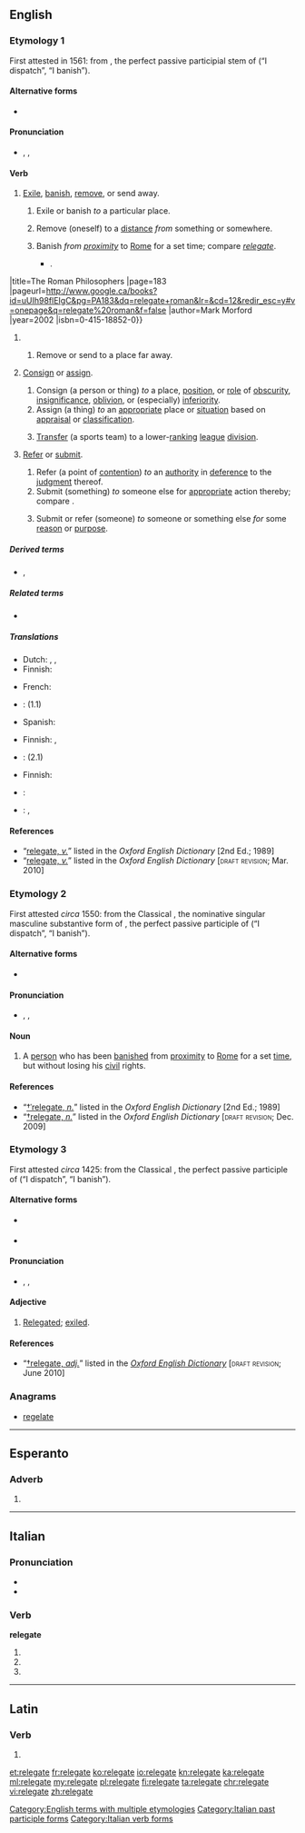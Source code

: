 ==English==
{{was wotd|2012|January|6}}

===Etymology 1===
First attested in 1561: from {{term||relēgāt-}}, the perfect passive participial stem of {{term|relēgō|lang=la}} (“I dispatch”, “I banish”).

====Alternative forms====
* {{l|en|religate}} {{defdate|17th century}}

====Pronunciation====
* {{a|RP}} {{enPR|rĕʹlĭgāt}}, {{IPA|/ˈɹɛlɪɡeɪt/}}, {{X-SAMPA|/"r\ElIgeIt/}}

====Verb====
{{en-verb|relegates|relegating|relegated}}

# [[exile|Exile]], [[banish]], [[remove]], or send away.
## {{context|transitive|done to a person|lang=en}} Exile or banish ''to'' a particular place.
## {{context|reflexive|obsolete|rare|lang=en}} Remove (oneself) to a [[distance]] ''from'' something or somewhere.
## {{context|transitive|historical|Ancient Rome|done to a person|lang=en}} Banish ''from [[proximity]]'' to [[Rome]] for a set time; compare ''[[relegate#Etymology 2|relegate]]''.
##* {{quote-book|passage=Eventually his freedom of speech drove Vespasian to '''relegate''' him a second time, and shortly after he was executed {{...}}.
|title=The Roman Philosophers
|page=183
|pageurl=http://www.google.ca/books?id=uUIh98flEIgC&pg=PA183&dq=relegate+roman&lr=&cd=12&redir_esc=y#v=onepage&q=relegate%20roman&f=false
|author=Mark Morford
|year=2002
|isbn=0-415-18852-0}}
## {{context|transitive|figuratively|lang=en}} Remove or send to a place far away.
# {{context|transitive|in extended use|lang=en}} [[consign|Consign]] or [[assign]].
## Consign (a person or thing) ''to'' a place, [[position]], or [[role]] of [[obscurity]], [[insignificance]], [[oblivion]], or (especially) [[inferiority]].
## Assign (a thing) ''to'' an [[appropriate]] place or [[situation]] based on [[appraisal]] or [[classification]].
## {{context|sports|chiefly|soccer|lang=en}} [[transfer|Transfer]] (a sports team) to a lower-[[rank]]ing [[league]] [[division]].
# {{context|transitive|lang=en}} [[refer|Refer]] or [[submit]].
## Refer (a point of [[contention]]) ''to'' an [[authority]] in [[deference]] to the [[judgment]] thereof.
## Submit (something) ''to'' someone else for [[appropriate]] action thereby; compare {{term|delegate|lang=en}}.
## {{context|now|_|rare|lang=en}} Submit or refer (someone) ''to'' someone or something else ''for'' some [[reason]] or [[purpose]].

=====Derived terms=====
* {{l|en|relegated}}, {{l|en|relegating}}

=====Related terms=====
* {{l|en|relegation}}

=====Translations=====
{{trans-top|to exile}}
* Dutch: {{t+|nl|bannen}}, {{t+|nl|verbannen}}, {{t|nl|relegeren}}
* Finnish: {{t+|fi|karkottaa}}
{{trans-mid}}
* French: {{t+|fr|reléguer}}
* {{ttbc|ru}}: {{t+|ru|ссылать}} (1.1)<!-- "(1.1)" - что это? -->
* Spanish: {{t+|es|relegar}}
{{trans-bottom}}

{{trans-top|to consign}}
* Finnish: {{t+|fi|alentaa}}, {{t+|fi|sijoittaa}}
{{trans-mid}}
* {{ttbc|ru}}: {{t+|ru|низводить}} (2.1)
{{trans-bottom}}

{{trans-top|to refer}}
* Finnish: {{t+|fi|siirtää}}
{{trans-mid}}
{{trans-bottom}}

{{checktrans-top}}
* {{ttbc|fr}}: {{t+|fr|reléguer}}
* {{ttbc|hu}}: {{t+|hu|száműz}}, {{t|hu|leminősít}}
{{trans-bottom}}

====References====
* “<span class="plainlinks">[http://ed2.oed.com/cgi/display/00201959 relegate, ''v.'']</span>” listed in the ''Oxford English Dictionary'' [2nd Ed.; 1989]
* “<span class="plainlinks">[http://dictionary.oed.com/cgi/entry/50201955 relegate, ''v.'']</span>” listed in the ''Oxford English Dictionary'' [<span style="font-variant:small-caps">draft revision</span>; Mar. 2010]

===Etymology 2===
First attested ''circa'' 1550: from the Classical {{etyl|la|en}} {{term|relēgātus||banished person”, “exile|lang=la}}, the nominative singular masculine substantive form of {{term||relēgātus}}, the perfect passive participle of {{term|relēgō|lang=la}} (“I dispatch”, “I banish”).

====Alternative forms====
* {{l|en|relagate}} {{defdate|16th century}}

====Pronunciation====
* {{a|RP}} {{enPR|rĕʹlĭgət}}, {{IPA|/ˈɹɛlɪɡət/}}, {{X-SAMPA|/"r\ElIg@t/}}

====Noun====
{{en-noun}}

# {{context|Roman|_|history|obsolete|lang=en}} A [[person]] who has been [[banish]]ed from [[proximity]] to [[Rome]] for a set [[time]], but without losing his [[civil]] rights.

====References====
* “<span class="plainlinks">[http://ed2.oed.com/cgi/display/00201958 †ˈrelegate, ''n.'']</span>” listed in the ''Oxford English Dictionary'' [2nd Ed.; 1989]
* “<span class="plainlinks">[http://dictionary.oed.com/cgi/entry/50201954 †relegate, ''n.'']</span>” listed in the ''Oxford English Dictionary'' [<span style="font-variant:small-caps">draft revision</span>; Dec. 2009]

===Etymology 3===
First attested ''circa'' 1425: from the Classical {{etyl|la|en}} {{term|relēgātus|lang=la}}, the perfect passive participle of {{term|relēgō|lang=la}} (“I dispatch”, “I banish”).

====Alternative forms====
{{top2}}
* {{l|enm|relegat}} {{defdate|15th century}}
{{mid2}}
* {{l|sco|religait}} {{qualifier|Scots, ''{{defdate|16th century}}''}}
{{bottom}}

====Pronunciation====
* {{a|RP}} {{enPR|rĕʹlĭgət}}, {{IPA|/ˈɹɛlɪɡət/}}, {{X-SAMPA|/"r\ElIg@t/}}

====Adjective====
{{en-adj|-}}

# {{context|obsolete|_|except|_|archaic|past participial|lang=en}} [[relegated|Relegated]]; [[exile|exiled]].

====References====
* “<span class="plainlinks">[http://dictionary.oed.com/cgi/entry/50300176 †relegate, ''adj.'']</span>” listed in the ''[[w:Oxford English Dictionary|Oxford English Dictionary]]'' [<span style="font-variant:small-caps">draft revision</span>; June 2010]

===Anagrams===
* [[regelate#English|regelate]]

[[Category:English terms with multiple etymologies]]

----

==Esperanto==

===Adverb===
{{head|eo}}

# {{eo-form of|releg|ate}}

----

==Italian==

===Pronunciation===
* {{IPA|/re.leˈɡa.te/|lang=it}}
* {{hyphenation|re|le|gà|te}}

===Verb===
'''relegate'''

# {{conjugation of|relegare||2|p|pres|ind|lang=it}}
# {{conjugation of|relegare||2|p|imp|lang=it}}
# {{feminine plural of|relegato|lang=it}}

[[Category:Italian past participle forms]]
[[Category:Italian verb forms]]

----

==Latin==

===Verb===
{{la-verb-form|relēgāte}}

# {{conjugation of|relēgō||2|p|pres|act|imp|lang=la}}

[[et:relegate]]
[[fr:relegate]]
[[ko:relegate]]
[[io:relegate]]
[[kn:relegate]]
[[ka:relegate]]
[[ml:relegate]]
[[my:relegate]]
[[pl:relegate]]
[[fi:relegate]]
[[ta:relegate]]
[[chr:relegate]]
[[vi:relegate]]
[[zh:relegate]]
